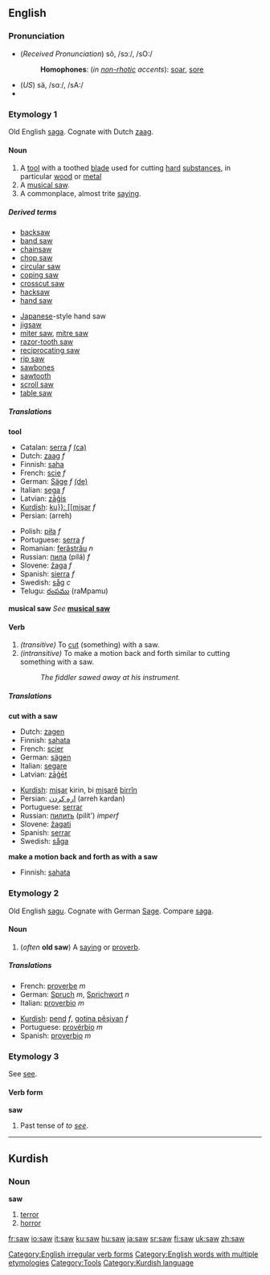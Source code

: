 {{see|SAW}}

==English==

{{rank|place|give|ever|156|saw|things|left|part}}

===Pronunciation===
*(''Received Pronunciation'') sô, /sɔː/, /sO:/
*:'''Homophones''': (''in [[non-rhotic]] accents''): [[soar]], [[sore]]
*(''US'') sä, /sɑː/, /sA:/
*{{audio|en-us-saw.ogg|Audio (US)}}

===Etymology 1===
Old English [[saga#Old English|saga]].  Cognate with Dutch [[zaag]].

====Noun====
{{en-noun|saw|saws}}

#A [[tool]] with a toothed [[blade]] used for cutting [[hard]] [[substance]]s, in particular [[wood]] or [[metal]]
#A [[musical saw]].
#A commonplace, almost trite [[saying]].

=====Derived terms=====
{{top2}}
*[[backsaw]]
*[[band saw]]
*[[chainsaw]]
*[[chop saw]]
*[[circular saw]]
*[[coping saw]]
*[[crosscut saw]]
*[[hacksaw]]
*[[hand saw]]
{{mid2}}
*[[Japanese]]-style hand saw
*[[jigsaw]]
*[[miter saw]], [[mitre saw]]
*[[razor-tooth saw]]
*[[reciprocating saw]]
*[[rip saw]]
*[[sawbones]]
*[[sawtooth]]
*[[scroll saw]]
*[[table saw]]
{{bottom}}

=====Translations=====
'''tool'''
{{top}}
*Catalan: [[serra]] ''f'' [[:ca:serra|(ca)]]
*Dutch: [[zaag]] ''f''
*Finnish: [[saha]]
*French: [[scie]] ''f''
*German: [[Säge]] ''f'' [[:de:Säge|(de)]] 
*Italian: [[sega]] ''f''
*Latvian: [[zāģis]] {{m}}
*[[Kurdish]]: [[ku}}: [[mişar]] ''f''
*Persian: {{FAchar|[[اره]]}} (arreh)
{{mid}}
*Polish: [[piła]] ''f''
*Portuguese: [[serra]] ''f''
*Romanian: [[ferăstrău]] ''n''
*Russian: [[пила]] (pilá) ''f''
*Slovene: [[žaga]] ''f''
*Spanish: [[sierra]] ''f''
*Swedish: [[såg]] ''c''
*Telugu: [[రంపము]] (raMpamu)
{{bottom}}

'''musical saw'''
''See'' '''[[musical saw]]'''

====Verb====
{{irregverb|'''to saw'''|'''[[saws]]'''|'''[[sawed]]'''|'''[[sawed]] '''or''' [[sawn]]'''|'''[[sawing]]'''}}

#''(transitive)'' To [[cut]] (something) with a saw.
#''(intransitive)'' To make a motion back and forth similar to cutting something with a saw.
#:''The fiddler sawed away at his instrument.''

=====Translations=====
'''cut with a saw'''
{{top}}
*Dutch: [[zagen]]
*Finnish: [[sahata]]
*French: [[scier]]
*German: [[sägen]]
*Italian: [[segare]]
*Latvian: [[zāģēt]]
{{mid}}
*[[Kurdish]]: [[mişar]] kirin, bi [[mişar]]ê [[birrîn]]
*Persian: [[اره كردن]] (arreh kardan)
*Portuguese: [[serrar]]
*Russian: [[пилить]] (pilít') ''imperf''
*Slovene: [[žagati]]
*Spanish: [[serrar]]
*Swedish: [[såga]]
{{bottom}}

'''make a motion back and forth as with a saw'''
{{top}}
*Finnish: [[sahata]]
{{mid}}
{{bottom}}

===Etymology 2===
Old English [[sagu]].  Cognate with German [[Sage]].  Compare [[saga]].

====Noun====
{{en-noun|saw|saws}}
#(''often'' '''old saw''') A [[saying]] or [[proverb]].

=====Translations=====
{{top}}
*French: [[proverbe]] ''m''
*German: [[Spruch]] ''m'', [[Sprichwort]] ''n''
*Italian: [[proverbio#Italian|proverbio]] ''m''
{{mid}}
*[[Kurdish]]: [[pend]] ''f'', [[gotinên pêşiyan|gotina pêşiyan]] ''f''
*Portuguese: [[provérbio]] ''m''
*Spanish: [[proverbio]] ''m''
{{bottom}}

===Etymology 3===
See [[see]].

====Verb form====
'''saw'''
# Past tense of ''to [[see]]''.

[[Category:English irregular verb forms]]
[[Category:English words with multiple etymologies]]
[[Category:Tools]]


----

==Kurdish==
===Noun===
'''saw'''

# [[terror]]
# [[horror]]

[[Category:Kurdish language]]

[[fr:saw]]
[[io:saw]]
[[it:saw]]
[[ku:saw]]
[[hu:saw]]
[[ja:saw]]
[[sr:saw]]
[[fi:saw]]
[[uk:saw]]
[[zh:saw]]